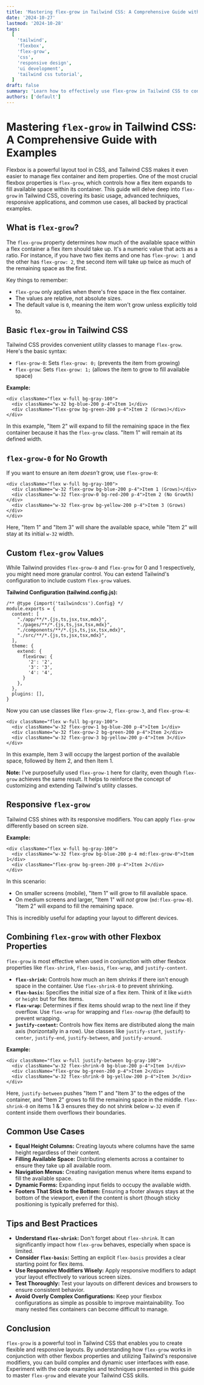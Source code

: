 ```yaml
---
title: 'Mastering flex-grow in Tailwind CSS: A Comprehensive Guide with Examples'
date: '2024-10-27'
lastmod: '2024-10-28'
tags:
  [
    'tailwind',
    'flexbox',
    'flex-grow',
    'css',
    'responsive design',
    'ui development',
    'tailwind css tutorial',
  ]
draft: false
summary: 'Learn how to effectively use flex-grow in Tailwind CSS to control how flex items expand and fill available space. This comprehensive guide covers basic usage, advanced techniques, responsive implementations, and common use cases with practical code examples.'
authors: ['default']
---
```


# Mastering `flex-grow` in Tailwind CSS: A Comprehensive Guide with Examples

Flexbox is a powerful layout tool in CSS, and Tailwind CSS makes it even easier to manage flex container and item properties. One of the most crucial flexbox properties is `flex-grow`, which controls how a flex item expands to fill available space within its container. This guide will delve deep into `flex-grow` in Tailwind CSS, covering its basic usage, advanced techniques, responsive applications, and common use cases, all backed by practical examples.

## What is `flex-grow`?

The `flex-grow` property determines how much of the available space within a flex container a flex item should take up. It's a numeric value that acts as a ratio. For instance, if you have two flex items and one has `flex-grow: 1` and the other has `flex-grow: 2`, the second item will take up twice as much of the remaining space as the first.

Key things to remember:

- `flex-grow` only applies when there's free space in the flex container.
- The values are relative, not absolute sizes.
- The default value is `0`, meaning the item won't grow unless explicitly told to.

## Basic `flex-grow` in Tailwind CSS

Tailwind CSS provides convenient utility classes to manage `flex-grow`. Here's the basic syntax:

- `flex-grow-0`: Sets `flex-grow: 0;` (prevents the item from growing)
- `flex-grow`: Sets `flex-grow: 1;` (allows the item to grow to fill available space)

**Example:**

```plaintext
<div className="flex w-full bg-gray-100">
  <div className="w-32 bg-blue-200 p-4">Item 1</div>
  <div className="flex-grow bg-green-200 p-4">Item 2 (Grows)</div>
</div>
```

In this example, "Item 2" will expand to fill the remaining space in the flex container because it has the `flex-grow` class. "Item 1" will remain at its defined width.

## `flex-grow-0` for No Growth

If you want to ensure an item _doesn't_ grow, use `flex-grow-0`:

```plaintext
<div className="flex w-full bg-gray-100">
  <div className="w-32 flex-grow bg-blue-200 p-4">Item 1 (Grows)</div>
  <div className="w-32 flex-grow-0 bg-red-200 p-4">Item 2 (No Growth)</div>
  <div className="w-32 flex-grow bg-yellow-200 p-4">Item 3 (Grows)</div>
</div>
```

Here, "Item 1" and "Item 3" will share the available space, while "Item 2" will stay at its initial `w-32` width.

## Custom `flex-grow` Values

While Tailwind provides `flex-grow-0` and `flex-grow` for 0 and 1 respectively, you might need more granular control. You can extend Tailwind's configuration to include custom `flex-grow` values.

**Tailwind Configuration (tailwind.config.js):**

```plaintext
/** @type {import('tailwindcss').Config} */
module.exports = {
  content: [
    "./app/**/*.{js,ts,jsx,tsx,mdx}",
    "./pages/**/*.{js,ts,jsx,tsx,mdx}",
    "./components/**/*.{js,ts,jsx,tsx,mdx}",
    "./src/**/*.{js,ts,jsx,tsx,mdx}",
  ],
  theme: {
    extend: {
      flexGrow: {
        '2': '2',
        '3': '3',
        '4': '4',
      }
    },
  },
  plugins: [],
}
```

Now you can use classes like `flex-grow-2`, `flex-grow-3`, and `flex-grow-4`:

```plaintext
<div className="flex w-full bg-gray-100">
  <div className="w-32 flex-grow-1 bg-blue-200 p-4">Item 1</div>
  <div className="w-32 flex-grow-2 bg-green-200 p-4">Item 2</div>
  <div className="w-32 flex-grow-3 bg-yellow-200 p-4">Item 3</div>
</div>
```

In this example, Item 3 will occupy the largest portion of the available space, followed by Item 2, and then Item 1.

**Note:** I've purposefully used `flex-grow-1` here for clarity, even though `flex-grow` achieves the same result. It helps to reinforce the concept of customizing and extending Tailwind's utility classes.

## Responsive `flex-grow`

Tailwind CSS shines with its responsive modifiers. You can apply `flex-grow` differently based on screen size.

**Example:**

```plaintext
<div className="flex w-full bg-gray-100">
  <div className="w-32 flex-grow bg-blue-200 p-4 md:flex-grow-0">Item 1</div>
  <div className="flex-grow bg-green-200 p-4">Item 2</div>
</div>
```

In this scenario:

- On smaller screens (mobile), "Item 1" will grow to fill available space.
- On medium screens and larger, "Item 1" will _not_ grow (`md:flex-grow-0`). "Item 2" will expand to fill the remaining space.

This is incredibly useful for adapting your layout to different devices.

## Combining `flex-grow` with other Flexbox Properties

`flex-grow` is most effective when used in conjunction with other flexbox properties like `flex-shrink`, `flex-basis`, `flex-wrap`, and `justify-content`.

- **`flex-shrink`:** Controls how much an item shrinks if there isn't enough space in the container. Use `flex-shrink-0` to prevent shrinking.
- **`flex-basis`:** Specifies the initial size of a flex item. Think of it like `width` or `height` but for flex items.
- **`flex-wrap`:** Determines if flex items should wrap to the next line if they overflow. Use `flex-wrap` for wrapping and `flex-nowrap` (the default) to prevent wrapping.
- **`justify-content`:** Controls how flex items are distributed along the main axis (horizontally in a row). Use classes like `justify-start`, `justify-center`, `justify-end`, `justify-between`, and `justify-around`.

**Example:**

```plaintext
<div className="flex w-full justify-between bg-gray-100">
  <div className="w-32 flex-shrink-0 bg-blue-200 p-4">Item 1</div>
  <div className="flex-grow bg-green-200 p-4">Item 2</div>
  <div className="w-32 flex-shrink-0 bg-yellow-200 p-4">Item 3</div>
</div>
```

Here, `justify-between` pushes "Item 1" and "Item 3" to the edges of the container, and "Item 2" grows to fill the remaining space in the middle. `flex-shrink-0` on items 1 & 3 ensures they do not shrink below `w-32` even if content inside them overflows their boundaries.

## Common Use Cases

- **Equal Height Columns:** Creating layouts where columns have the same height regardless of their content.
- **Filling Available Space:** Distributing elements across a container to ensure they take up all available room.
- **Navigation Menus:** Creating navigation menus where items expand to fill the available space.
- **Dynamic Forms:** Expanding input fields to occupy the available width.
- **Footers That Stick to the Bottom:** Ensuring a footer always stays at the bottom of the viewport, even if the content is short (though sticky positioning is typically preferred for this).

## Tips and Best Practices

- **Understand `flex-shrink`:** Don't forget about `flex-shrink`. It can significantly impact how `flex-grow` behaves, especially when space is limited.
- **Consider `flex-basis`:** Setting an explicit `flex-basis` provides a clear starting point for flex items.
- **Use Responsive Modifiers Wisely:** Apply responsive modifiers to adapt your layout effectively to various screen sizes.
- **Test Thoroughly:** Test your layouts on different devices and browsers to ensure consistent behavior.
- **Avoid Overly Complex Configurations:** Keep your flexbox configurations as simple as possible to improve maintainability. Too many nested flex containers can become difficult to manage.

## Conclusion

`flex-grow` is a powerful tool in Tailwind CSS that enables you to create flexible and responsive layouts. By understanding how `flex-grow` works in conjunction with other flexbox properties and utilizing Tailwind's responsive modifiers, you can build complex and dynamic user interfaces with ease. Experiment with the code examples and techniques presented in this guide to master `flex-grow` and elevate your Tailwind CSS skills.
